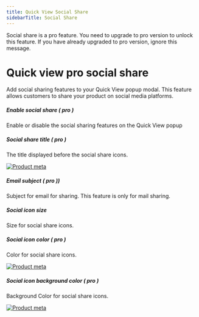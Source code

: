 ```yaml
---
title: Quick View Social Share
sidebarTitle: Social Share
---
```



<GoPro title="Requires pro" link="https://addonify.com/product/addonify-quick-view-for-woocommerce/">
	<div className="block relative">
		<p className="block text-base text-blue-800 dark:text-white">
			Social share is a pro feature. You need to upgrade to pro version to unlock this feature. If you have already upgraded to pro version, ignore this message.
		</p>
	</div>
</GoPro>


# Quick view pro social share

Add social sharing features to your Quick View popup modal. This feature allows customers to share your product on social media platforms.



##### Enable social share ( pro )

Enable or disable the social sharing features on the Quick View popup



##### Social share title ( pro )

The title displayed before the social share icons.

[![Product meta](/products/quick-view/social-share-title.png)](/products/quick-view/social-share-title.png)



##### Email subject ( pro ))

Subject for email for sharing. This feature is only for mail sharing.


##### Social icon size

Size for social share icons.



##### Social icon color ( pro )

Color for social share icons.

[![Product meta](/products/quick-view/social-share-icon-color.png)](/products/quick-view/social-share-icon-color.png)



##### Social icon background color ( pro )

Background Color for social share icons.

[![Product meta](/products/quick-view/social-share-icon-bg-color.png)](/products/quick-view/social-share-icon-bg-color.png)
